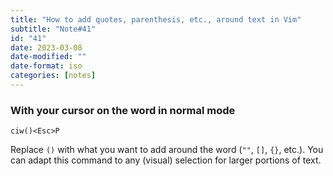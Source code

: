 ```yaml
---
title: "How to add quotes, parenthesis, etc., around text in Vim"
subtitle: "Note#41"
id: "41"
date: 2023-03-08
date-modified: ""
date-format: iso
categories: [notes]
---
```

### With your cursor on the word in normal mode

```vim
ciw()<Esc>P
```

Replace `()` with what you want to add around the word (`""`, `[]`, `{}`, etc.). You can adapt this command to any (visual) selection for larger portions of text.
